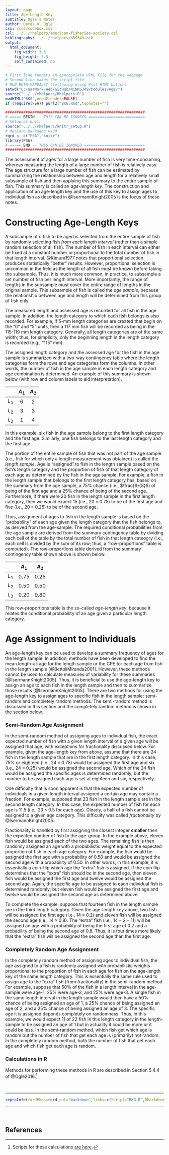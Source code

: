 ```yaml
---
layout: page
title: Age-Length Key
subtitle: Ogle's Notes
author: Derek H. Ogle
css: /css/codebox.css
csl: ../../rhelpers/american-fisheries-society.csl
bibliography: ../../rhelpers/NRS349.bib
output: 
  html_document: 
    fig_width: 3.5
    fig_height: 3.5
    self_contained: no
---
```

```r
# First line renders an appropriate HTML file for the webpage
# Second line makes the script file
# RUN BOTH MANUALLY (following using Knit HTML button)
setwd("C:/aaaWork/Web/GitHub/NCNRS349/modules/Age/")
source("../../rhelpers/Rhelpers.R")
modHTML("BKG",need2render=FALSE)
if (require(FSA)) purl2("BKG.Rmd",topnotes="")
```

```r
##############################################################
# ===== BEGIN -- THIS CAN BE IGNORED =========================
# Setup of knitr
source("../../rhelpers/knitr_setup.R")
# declare packages used
rqrd <- c("FSA","knitr")
library(FSA)
# ===== END -- THIS CAN BE IGNORED ===========================
##############################################################
```

The assessment of ages for a large number of fish is very time-consuming, whereas measuring the length of a large number of fish is relatively easy.  The age structure for a large number of fish can be estimated by summarizing the relationship between age and length for a relatively small subsample of fish and then applying this summary to the entire sample of fish.  This summary is called an *age-length key*.  The construction and application of an age-length key and the use of this key to assign ages to individual fish as described in @IsermannKnight2005 is the focus of these notes.

# Constructing Age-Length Keys
A subsample of $n$ fish to be aged is selected from the entire sample of fish by randomly selecting fish *from each length interval* (rather than a simple random selection of all fish).  The number of fish in each interval can either be fixed at a constant number or proportional to the total number of fish in that length interval. @Kimura1977 notes that proportional selection produces statistically "better" results.  However, proportional selection is uncommon in the field as the length of all fish must be known before taking the subsample.  Thus, it is much more common, in practice, to subsample a set number of fish per length interval.  More importantly, the range of lengths in the subsample must cover the entire range of lengths in the original sample.  This subsample of fish is called the *age sample*, because the relationship between age and length will be determined from this group of fish only.

The measured length and assessed age is recorded for all fish in the age sample.  In addition, the length category to which each fish belongs is also recorded.  For example, if 5-mm length categories are created that begin on the "0" and "5" units, then a 117 mm fish will be recorded as being in the 115-119 mm length category.  Generally, all length categories are of the same width; thus, for simplicity, only the beginning length in the length category is recorded (e.g., "115" mm).

The assigned length category and the assessed age for the fish in the age sample is summarized with a two-way contingency table where the length categories form the rows and age categories form the columns.  In other words, the number of fish in the age sample in each length category and age combination is determined.  An example of this summary is shown below (with row and column labels to aid interpretation).

<div class="container" style="max-width: 400px">
<div class="table-responsive">          
<table class="table table-bordered table-condensed table-hover">
<thead>
<tr style="text-align: center;"><th>&nbsp;</th><th>$A_{1}$</th><th>$A_{2}$</th></tr>
</thead>
<tbody>
<tr style="text-align: center;"><td>$L_{1}$</td><td>6</td><td>2</td></tr>
<tr style="text-align: center;"><td>$L_{2}$</td><td>3</td><td>3</td></tr>
<tr style="text-align: center;"><td>$L_{3}$</td><td>1</td><td>4</td></tr>
</tbody>
</table>
</div>
</div>

In this example, six fish in the age sample belong to the first length category and the first age.  Similarly, one fish belongs to the last length category and the first age.

The portion of the entire sample of fish that was not part of the age sample (i.e., fish for which only a length measurement was obtained) is called the *length sample*.  Age is "assigned" to fish in the length sample based on the fish's length category and the proportion of fish of that length category of each age as determined by the fish in the age sample.  For example, a fish in the length sample that belongs to the first length category has, based on the summary from the age sample, a 75% chance (i.e., $\frac{6}{8}$) of being of the first age and a 25% chance of being of the second age.  Furthermore, if there were 20 fish in the length sample in the first length category, then we would expect 15 (i.e., $20\times0.75$) to be of the first age and five (i.e., $20\times0.25$) to be of the second age.

Thus, assignment of ages to fish in the length sample is based on the "probability" of each age given the length category that the fish belongs to, as derived from the age-sample.  The required conditional probabilities from the age sample are derived from the summary contingency table by dividing each cell of the table by the total number of fish in that length cateogry (i.e., each cell is divided by the sum of its row; thus, a "row-proportions" table is computed).  The row-proportions table derived from the summary contingency table shown above is shown below.

<div class="container" style="max-width: 400px;">
<div class="table-responsive">          
<table class="table table-bordered table-condensed table-hover">
<thead>
<tr style="text-align: center;"><th>&nbsp;</th><th>$A_{1}$</th><th>$A_{2}$</th></tr>
</thead>
<tbody>
<tr style="text-align: center;"><td>$L_{1}$</td><td>0.75</td><td>0.25</td></tr>
<tr style="text-align: center;"><td>$L_{2}$</td><td>0.50</td><td>0.50</td></tr>
<tr style="text-align: center;"><td>$L_{3}$</td><td>0.20</td><td>0.80</td></tr>
</tbody>
</table>
</div>
</div>

This row-proportions table is the so-called *age-length key*, because it relates the conditional probability of an age given a particular length category.

# Age Assignment to Individuals
An age-length key can be used to develop a summary frequency of ages for the length sample.  In addition, methods have been developed to find the mean length-at-age for the length sample or the CPE for each age from fish in the length sample [@BettoliMiranda2001].  However, these methods cannot be used to calculate measures of variability for these summaries [@IsermannKnight2005].  Thus, it is beneficial to use the age-length key to assign an age to each fish in the length sample and then to summarize those results [@IsermannKnight2005].  There are two methods for using the age-length key to assign ages to specific fish in the length sample: semi-random and completely random methods.  The semi-random method is discussed in this section and the completely random method is shown in [the section below](#completely-random-age-assignment).

### Semi-Random Age Assignment
In the semi-random method of assigning ages to individual fish, the exact expected number of fish with a given length interval of a given age will be assigned that age, with exceptions for fractionality discussed below.  For example, given the age-length key from above, assume that there are 24 fish in the length sample that are in the first length category.  In this case, 75% or eighteen (i.e., $24\times0.75$) would be assigned the first age and six (i.e., $24\times0.25$) would be assigned the second age.  Which of the 24 fish would be assigned the specific ages is determined randomly, but the number to be assigned each age is set at eighteen and six, respectively.

One difficulty that is soon apparent is that the expected number of individuals in a given length interval assigned a certain age may contain a fraction.  For example, supposed that 23 fish in the length sample are in the second length category.  In this case, the expected number of fish for each age is 11.5 (i.e., $23\times0.5$ for each age).  Clearly, a half of a fish cannot be assigned to a given age category.  This difficulty was called *fractionality* by @IsermannKnight2005.

Fractionality is handled by first assigning the closest integer **smaller** then the expected number of fish to the age-group.  In the example above, eleven fish would be assigned each of the two ages.  The remaining fish is then randomly assigned an age with a probabilistic weight equal to the expected proportion of fish in each age category.  For example, the fish would be assigned the first age with a probability of 0.50 and would be assigned the second age with a probability of 0.50.  In other words, in this example, it is essentially a coin-flip which age the "extra" fish is assigned.  If the coin flip determines that the "extra" fish should be in the second age, then eleven fish would be assigned the first age and twelve would be assigned the second age.  Again, the specific age to be assigned to each individual fish is determined randomly; but eleven fish would be assigned the first age and twelve would be assigned the second age as determined above.

To complete the example, suppose that fourteen fish in the length sample are in the third length category.  Given the age-length key above, two fish will be assigned the first age (i.e., $14\times0.2$) and eleven fish will be assigned the second age (i.e., $14\times0.8$).  The "extra" fish (i.e., $14-2-11$) will be assigned an age with a probability of being the first age of 0.2 and a probability of being the second age of 0.8.  Thus, it is four times more likely that the "extra" fish will be assigned the second age than the first age. 

### Completely Random Age Assignment

In the completely random method of assigning ages to individual fish, the age assigned to a fish is randomly assigned with probabilistic weights proportional to the proportion of fish in each age for fish on the age-length key of the same length category.  This is essentially the same rule used to assign age to the "exra" fish (from fractionality) in the semi-random method.  For example, suppose that 50% of the fish in a length interval in the age-sample were age-1, 25% were age-2, and 25% were age-3.  A single fish in the same length interval in the length sample would then have a 50% chance of being assigned an age of 1, a 25% chance of being assigned an age of 2, and a 25% chance of being assigned an age of 3.  The specific age it is assigned depends completely on randomness.  Thus, in this example, we would expect 11 of 22 fish in this length category in the length-sample to be assigned an age of 1 but in actuality it could be more or it could be less.  In the semi-random method, which fish get which age is random but the number of fish that get each age is (primarily) not random.  In the completely random method, both the number of fish that get each age and which fish get each age is random.

### Calculations in R

Methods for performing these methods in R are described in Section 5.4.4 of @Ogle2016.[^IFARScripts]

\ 

--------------------------------------------------------------

```r
reproInfo(rqrdPkgs=rqrd,out="markdown",links=c(Script="BKG.R",RMarkdown="BKG.Rmd"))
```

--------------------------------------------------------------

\ 

## References

[^IFARScripts]: Scripts for these calculations [are here](http://derekogle.com/IFAR/scripts/).
